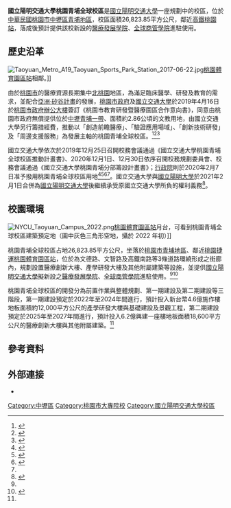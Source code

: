 {{桃園市未來建設}}
{{noteTA|G1=Unit}}
{{Infobox University Campus
 |大学名称 = [[國立陽明交通大學|國立陽明交通大學]]
 |校区 = 桃園青埔全球校區
 |标题色 = #234E9A
 |图片 =
 |图片尺寸 =
 |图片名称 =
 |通称 =
 |俗称 =
 |又名 =
 |建立时间 =
 |停用时间 =
 |地址 = 
 |面积 = 26,823.85平方公尺
 |类型 = 
 |用途 =
 |包含学院 =
{{ubl
|[[國立陽明交通大學醫療發展學院|醫療發展學院]]<small>（規劃中）</small>
|[[國立陽明交通大學全球商管學院|全球商管學院]]<small>（規劃中）</small>
}}
 |设计 = 
 |邮编 =
 |交通 = {{Rint|tw|tym}}[[桃園捷運|桃園捷運]][[桃園體育園區站|桃園體育園區站]]
 |网站 =
 |地图 =
 |地图尺寸 =
 |地图名称 =
}}
{{國立陽明交通大學校區}}
'''國立陽明交通大學桃園青埔全球校區'''是[[國立陽明交通大學|國立陽明交通大學]]一座規劃中的校區，位於[[中華民國|中華民國]][[桃園市|桃園市]][[中壢區|中壢區]][[青埔_(桃園市)|青埔地區]]，校區面積26,823.85平方公尺，鄰近[[高鐵桃園站|高鐵桃園站]]，落成後預計提供該校新設的[[國立陽明交通大學醫療發展學院|醫療發展學院]]、[[國立陽明交通大學全球商管學院|全球商管學院]]進駐使用。

==歷史沿革==
[[File:Taoyuan_Metro_A19_Taoyuan_Sports_Park_Station_2017-06-22.jpg|thumb]][[桃園體育園區站|桃園體育園區站]]相鄰。]]

由於[[桃園市|桃園市]]的醫療資源長期集中[[北桃園|北桃園]]地區，為滿足臨床醫學、研發及教育的需求，並配合[[亞洲·矽谷計畫|亞洲·矽谷計畫]]的發展，[[桃園市政府|桃園市政府]]及[[國立交通大學|國立交通大學]]於2019年4月16日於[[桃園市政府辦公大樓|桃園市政府辦公大樓]]簽訂《桃園市教育研發暨醫療園區合作意向書》，同意由桃園市政府無償提供位於[[中壢區|中壢]][[青埔_(桃園市)|青埔一帶]]、面積約2.86公頃的文教用地，由國立交通大學另行籌措經費，推動以「創造前瞻醫療」、「驗證應用場域」、「創新技術研發」及「周邊支援服務」為發展主軸的桃園青埔全球校區。<ref name="桃市府、交大簽合作意向書 青埔打造國家級生醫研究中心">{{cite news |author1=魏瑾筠 |title=桃市府、交大簽合作意向書 青埔打造國家級生醫研究中心 |url=https://news.ltn.com.tw/news/politics/breakingnews/2760422 |accessdate=2021-02-22 |publisher=自由時報 |date=2019-04-16 |language= |archive-date=2021-02-13 |archive-url=https://web.archive.org/web/20210213045806/https://news.ltn.com.tw/news/politics/breakingnews/2760422 |dead-url=no }}</ref><ref name="桃市府與交大合作設立教育研發暨醫療園區，為數位時代智慧生醫產業及人才培育奠定發展利基">{{cite news |author1=[[桃園市政府新聞處|桃園市政府新聞處]] |title=桃市府與交大合作設立教育研發暨醫療園區，為數位時代智慧生醫產業及人才培育奠定發展利基 |url=https://news.tycg.gov.tw/home.jsp?id=9&parentpath=0%252C2&mcustomize=news_view.jsp&dataserno=201904160001&aplistdn=ou=news,ou=chinese,ou=ap_root,o=tycg,c=tw&toolsflag=Y |accessdate=2021-02-22 |date=2014-01-01}}</ref><ref name="國立交通大學桃園青埔分部籌設計畫書">{{cite book |author1=[[國立交通大學|國立交通大學]] |title=國立交通大學桃園青埔分部籌設計畫書 |date=2020-12-08 |url=https://secretariat.nctu.edu.tw/wp-content/uploads/2020/08/univ1091230-attach5.pdf |accessdate=2021-02-22 |archive-date=2021-06-16 |archive-url=https://web.archive.org/web/20210616174400/https://secretariat.nctu.edu.tw/wp-content/uploads/2020/08/univ1091230-attach5.pdf |dead-url=no }}</ref>{{Rp|1、6、附件一}}

國立交通大學依次於2019年12月25日召開校務會議通過《國立交通大學桃園青埔全球校區推動計畫書》、2020年12月1日、12月30日依序召開校務規劃委員會、校務會議通過《國立交通大學桃園青埔分部籌設計畫書》；[[行政院|行政院]]則於2020年2月7日准予撥用桃園青埔全球校區用地<ref name="國立交通大學108學年度第2次校務會議紀錄">{{cite book |author1=[[國立交通大學|國立交通大學]] |title=國立交通大學108學年度第2次校務會議紀錄 |date=2019-12-25 |url=https://secretariat.nctu.edu.tw/wp-content/uploads/univ1081225.pdf |accessdate=2021-02-22}}</ref>{{Rp|10~11}}<ref name="國立交通大學109學年度校務規劃委員會第2次會議紀錄">{{cite news |author1=[[國立交通大學|國立交通大學]] |title=國立交通大學109學年度校務規劃委員會第2次會議紀錄 |url=https://secretariat.nctu.edu.tw/wp-content/uploads/2020/09/plan1091201.pdf |accessdate=2021-02-22 |date=2020-12-01 |archive-date=2021-02-22 |archive-url=https://web.archive.org/web/20210222154329/https://secretariat.nctu.edu.tw/wp-content/uploads/2020/09/plan1091201.pdf |dead-url=no }}</ref>{{Rp|4}}<ref name="國立交通大學109學年度第2次校務會議紀錄">{{cite book |author1=[[國立交通大學|國立交通大學]] |title=國立交通大學109學年度第2次校務會議紀錄 |date=2020-12-30 |url=https://secretariat.nctu.edu.tw/wp-content/uploads/2020/08/univ1091230.pdf |accessdate=2021-02-22 |archive-date=2021-02-22 |archive-url=https://web.archive.org/web/20210222154331/https://secretariat.nctu.edu.tw/wp-content/uploads/2020/08/univ1091230.pdf |dead-url=no }}</ref>{{Rp|8~9}}<ref name="國立交通大學桃園青埔分部籌設計畫書" />{{Rp|附件二}}。國立交通大學與[[國立陽明大學|國立陽明大學]]於2021年2月1日合併為[[國立陽明交通大學|國立陽明交通大學]]後繼續承受原國立交通大學所負的權利義務<ref name="國立陽明大學與國立交通大學合校工作委員會第三次會議紀錄">{{cite book |author1=國立陽明大學與國立交通大學合校工作委員會 |title=國立陽明大學與國立交通大學合校工作委員會第三次會議紀錄 |date=2019-04-18 |url=https://strategic.ym.edu.tw/ezfiles/293/1293/img/1859/101947559.pdf |accessdate=2021-02-22 |archive-date=2021-02-22 |archive-url=https://web.archive.org/web/20210222154333/https://strategic.ym.edu.tw/ezfiles/293/1293/img/1859/101947559.pdf |dead-url=no }}</ref>{{Rp|1}}。

==校園環境==
[[File:NYCU_Taoyuan_Campus_2022.png|thumb]][[桃園體育園區站|桃園體育園區站]]月台，可看到桃園青埔全球校區建築預定地（圖中灰色三角形空地，攝於 2022 年初）]]

桃園青埔全球校區占地26,823.85平方公尺，坐落於[[桃園市|桃園市]][[青埔_(桃園市)|青埔地區]]、鄰近[[桃園捷運|桃園捷運]][[桃園體育園區站|桃園體育園區站]]，位於為文德路、文智路及高鐵南路等3條道路環繞形成之街廊內，規劃設置醫療創新大樓、產學研發大樓及其他附屬建築等設施，並提供[[國立陽明交通大學|國立陽明交通大學]]擬新設之[[國立陽明交通大學醫療發展學院|醫療發展學院]]、[[國立陽明交通大學全球商管學院|全球商管學院]]進駐使用。<ref name="國立交通大學桃園青埔分部籌設計畫書" />{{Rp|12~13、附件四}}<ref name="國立陽明交通大學桃園青埔全球校區">{{cite web |author1=[[國立陽明交通大學|國立陽明交通大學]] |title=國立陽明交通大學桃園青埔全球校區 |url=https://csh.nctu.edu.tw/global-campus/ |accessdate=2021-02-22 |language= |archive-date=2021-02-16 |archive-url=https://web.archive.org/web/20210216145017/https://csh.nctu.edu.tw/global-campus/ |dead-url=no }}</ref>

桃園青埔全球校區的開發分為前置作業與整體規劃、第一期建設及第二期建設等三階段，第一期建設預定於2022年至2024年間進行，預計投入新台幣4.6億施作樓地板面積約12,000平方公尺的產學研發大樓與基礎建設及景觀工程，第二期建設預定於2025年至2027年間進行，預計投入6.2億興建一座樓地板面積18,600平方公尺的醫療創新大樓與其他附屬建築。<ref name="國立交通大學桃園青埔分部籌設計畫書" />{{Rp|14~15}}

==參考資料==
{{Reflist|30em}}

==外部連接==
*{{url|https://csh.nctu.edu.tw/global-campus/|國立陽明交通大學全球校區}}

{{國立陽明交通大學}}
{{Portal bar|臺灣|桃園|教育|大學}}

[[Category:中壢區|Category:中壢區]]
[[Category:桃園市大專院校|Category:桃園市大專院校]]
[[Category:國立陽明交通大學校區|Category:國立陽明交通大學校區]]